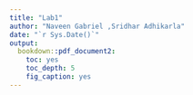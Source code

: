 ```yaml
---
title: "Lab1"
author: "Naveen Gabriel ,Sridhar Adhikarla"
date: "`r Sys.Date()`"
output: 
  bookdown::pdf_document2:
    toc: yes
    toc_depth: 5
    fig_caption: yes  
---
```


